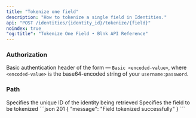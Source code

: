```yaml
---
title: "Tokenize one field"
description: "How to tokenize a single field in Identities."
api: "POST /identities/{identity_id}/tokenize/{field}"
noindex: true
"og:title": "Tokenize One Field • Blnk API Reference"
---
```



### Authorization
Basic authentication header of the form — `Basic <encoded-value>`, where `<encoded-value>` is the base64-encoded string of your `username:password`.

### Path
<ParamField path="identity_id" type="string">
  Specifies the unique ID of the identity being retrieved
</ParamField>
<ParamField path="field" type="string">
  Specifies the field to be tokenized
</ParamField>

<ResponseExample>
```json 201
{
    "message": "Field tokenized successfully"
}
```
</ResponseExample>

<NeedHelp />